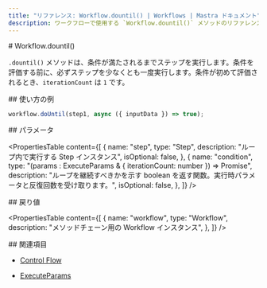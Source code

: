 ```yaml
---
title: "リファレンス: Workflow.dountil() | Workflows | Mastra ドキュメント"
description: ワークフローで使用する `Workflow.dountil()` メソッドのリファレンス。条件が満たされるまでステップを繰り返し実行するループを作成します。
---
```


<div id="workflowdountil">
  # Workflow.dountil()
</div>

`.dountil()` メソッドは、条件が満たされるまでステップを実行します。条件を評価する前に、必ずステップを少なくとも一度実行します。条件が初めて評価されるとき、`iterationCount` は `1` です。

<div id="usage-example">
  ## 使い方の例
</div>

```typescript copy
workflow.doUntil(step1, async ({ inputData }) => true);
```


<div id="parameters">
  ## パラメータ
</div>

<PropertiesTable
  content={[
    {
      name: "step",
      type: "Step",
      description: "ループ内で実行する Step インスタンス",
      isOptional: false,
    },
    {
      name: "condition",
      type: "(params : ExecuteParams & { iterationCount: number }) => Promise<boolean>",
      description:
        "ループを継続すべきかを示す boolean を返す関数。実行時パラメータと反復回数を受け取ります。",
      isOptional: false,
    },
  ]}
/>

<div id="returns">
  ## 戻り値
</div>

<PropertiesTable
  content={[
    {
      name: "workflow",
      type: "Workflow",
      description: "メソッドチェーン用の Workflow インスタンス",
    },
  ]}
/>

<div id="related">
  ## 関連項目
</div>

- [Control Flow](/docs/workflows/control-flow)

- [ExecuteParams](../step#executeparams)